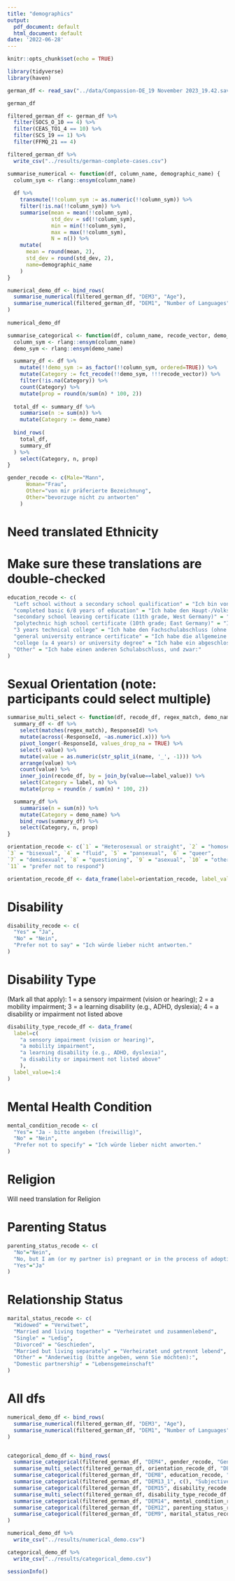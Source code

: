 ```yaml
---
title: "demographics"
output:
  pdf_document: default
  html_document: default
date: '2022-06-28'
---
```


```r
knitr::opts_chunk$set(echo = TRUE)
```

```r
library(tidyverse)
library(haven)
```


```r
german_df <- read_sav("../data/Compassion-DE_19 November 2023_19.42.sav")
```

```r
german_df
```

```r
filtered_german_df <- german_df %>% 
  filter(SOCS_O_10 == 4) %>% 
  filter(CEAS_TO1_4 == 10) %>% 
  filter(SCS_19 == 1) %>%
  filter(FFMQ_21 == 4)
```

```r
filtered_german_df %>% 
  write_csv("../results/german-complete-cases.csv")
```


```r
summarise_numerical <- function(df, column_name, demographic_name) {
  column_sym <- rlang::ensym(column_name)
  
  df %>%
    transmute(!!column_sym := as.numeric(!!column_sym)) %>% 
    filter(!is.na(!!column_sym)) %>% 
    summarise(mean = mean(!!column_sym), 
              std_dev = sd(!!column_sym), 
              min = min(!!column_sym), 
              max = max(!!column_sym), 
              N = n()) %>% 
    mutate(
      mean = round(mean, 2),
      std_dev = round(std_dev, 2),
      name=demographic_name
    )
}
```

```r
numerical_demo_df <- bind_rows(
  summarise_numerical(filtered_german_df, "DEM3", "Age"),
  summarise_numerical(filtered_german_df, "DEM1", "Number of Languages")
)
  
numerical_demo_df
```

```r
summarise_categorical <- function(df, column_name, recode_vector, demo_name) {
  column_sym <- rlang::ensym(column_name)
  demo_sym <- rlang::ensym(demo_name)

  summary_df <- df %>%
    mutate(!!demo_sym := as_factor(!!column_sym, ordered=TRUE)) %>%
    mutate(Category := fct_recode(!!demo_sym, !!!recode_vector)) %>% 
    filter(!is.na(Category)) %>% 
    count(Category) %>% 
    mutate(prop = round(n/sum(n) * 100, 2))
  
  total_df <- summary_df %>% 
    summarise(n := sum(n)) %>% 
    mutate(Category := demo_name)
  
  bind_rows(
    total_df,
    summary_df
  ) %>% 
    select(Category, n, prop)
}

```

```r
gender_recode <- c(Male="Mann",
      Woman="Frau",
      Other="von mir präferierte Bezeichnung",
      Other="bevorzuge nicht zu antworten"
    )
```

# Need translated Ethnicity

# Make sure these translations are double-checked

```r
education_recode <- c(
  "Left school without a secondary school qualification" = "Ich bin von der Schule abgegangen ohne Haupt-/Volksschulabschluss",
  "completed basic 6/8 years of education" = "Ich habe den Haupt-/Volksschulabschluss (oder frühere 8-klassige Schule)",
  "secondary school leaving certificate (11th grade, West Germany)" = "Ich habe Mittlere Reife/ Realschulabschluss",
  "polytechnic high school certificate (10th grade; East Germany)" = "Ich habe den Abschluss der Polytechnischen Oberschule 10. Klasse",
  "3 years technical college" = "Ich habe den Fachschulabschluss (ohne Anerkennung als Fachhochschulabschluss)",
  "general university entrance certificate" = "Ich habe die allgemeine oder fachgebundene Hochschulreife/Abitur (Gymnasium bzw. EOS) ohne abgeschlossenes Hochschul-/ Universitäts-studium",
  "college (≥ 4 years) or university degree" = "Ich habe ein abgeschlossenes Universitäts-/ Hochschul- bzw. Fachhochschulstudium (bzw. Fachschulabschluss mit Anerkennung als Fachhochschulabschluss)",
  "Other" = "Ich habe einen anderen Schulabschluss, und zwar:"
)
```

# Sexual Orientation (note: participants could select multiple)

```r
summarise_multi_select <- function(df, recode_df, regex_match, demo_name) {
  summary_df <- df %>% 
    select(matches(regex_match), ResponseId) %>% 
    mutate(across(-ResponseId, ~as.numeric(.x))) %>% 
    pivot_longer(-ResponseId, values_drop_na = TRUE) %>% 
    select(-value) %>% 
    mutate(value = as.numeric(str_split_i(name, '_', -1))) %>% 
    arrange(value) %>% 
    count(value) %>% 
    inner_join(recode_df, by = join_by(value==label_value)) %>% 
    select(Category = label, n) %>% 
    mutate(prop = round(n / sum(n) * 100, 2))

  summary_df %>%
    summarise(n = sum(n)) %>% 
    mutate(Category = demo_name) %>% 
    bind_rows(summary_df) %>% 
    select(Category, n, prop)
}
```

```r
orientation_recode <- c(`1` = "Heterosexual or straight", `2` = "homosexual, e.g., gay or lesbian", 
`3` = "bisexual", `4` = "fluid", `5` = "pansexual", `6` = "queer", 
`7` = "demisexual", `8` = "questioning", `9` = "asexual", `10` = "other [text entry]", 
`11` = "prefer not to respond")

orientation_recode_df <- data_frame(label=orientation_recode, label_value=as.numeric(names(orientation_recode)))
```


# Disability

```r
disability_recode <- c(
  "Yes" = "Ja",
  "No" = "Nein",
  "Prefer not to say" = "Ich würde lieber nicht antworten."
)

```

# Disability Type

(Mark all that apply): 1 = a sensory impairment (vision or hearing); 2 = a mobility impairment; 3 = a learning disability (e.g., ADHD, dyslexia); 4 = a disability or impairment not listed above

```r
disability_type_recode_df <- data_frame(
  label=c(
    "a sensory impairment (vision or hearing)",
    "a mobility impairment",
    "a learning disability (e.g., ADHD, dyslexia)",
    "a disability or impairment not listed above"
    ),
  label_value=1:4
)
```

# Mental Health Condition

```r
mental_condition_recode <- c(
  "Yes"= "Ja - bitte angeben (freiwillig)",
  "No" = "Nein",
  "Prefer not to specify" = "Ich würde lieber nicht anworten."
)
```

# Religion

Will need translation for Religion


# Parenting Status

```r
parenting_status_recode <- c(
  "No"="Nein",
  "No, but I am (or my partner is) pregnant or in the process of adopting"="Nein, aber ich (oder mein/e Partner/in) ist schwanger oder im Adoptionsprozess",
  "Yes"="Ja"
)
```

# Relationship Status


```r
marital_status_recode <- c(
  "Widowed" = "Verwitwet",
  "Married and living together" = "Verheiratet und zusammenlebend",
  "Single" = "Ledig",
  "Divorced" = "Geschieden",
  "Married but living separately" = "Verheiratet und getrennt lebend",
  "Other" = "Anderweitig (bitte angeben, wenn Sie möchten):",
  "Domestic partnership" = "Lebensgemeinschaft"
)
```

# All dfs

```r
numerical_demo_df <- bind_rows(
  summarise_numerical(filtered_german_df, "DEM3", "Age"),
  summarise_numerical(filtered_german_df, "DEM1", "Number of Languages")
)


categorical_demo_df <- bind_rows(
  summarise_categorical(filtered_german_df, "DEM4", gender_recode, "Gender"),
  summarise_multi_select(filtered_german_df, orientation_recode_df, "DEM5_\\d+$", "Sexual Orientation"),
  summarise_categorical(filtered_german_df, "DEM8", education_recode, "Education Level"),
  summarise_categorical(filtered_german_df, "DEM13_1", c(), "Subjective Perception of Socioeconomic Status"),
  summarise_categorical(filtered_german_df, "DEM15", disability_recode, "Disability"),
  summarise_multi_select(filtered_german_df, disability_type_recode_df, "DEM_16_\\d+$", "Disability Type"),
  summarise_categorical(filtered_german_df, "DEM14", mental_condition_recode, "Mental Health Condition"),
  summarise_categorical(filtered_german_df, "DEM12", parenting_status_recode, "Parenting Status Condition"),
  summarise_categorical(filtered_german_df, "DEM9", marital_status_recode, "Relationship Status")
)
```

```r
numerical_demo_df %>% 
  write_csv("../results/numerical_demo.csv")

categorical_demo_df %>% 
  write_csv("../results/categorical_demo.csv")
```


```r
sessionInfo()
```

